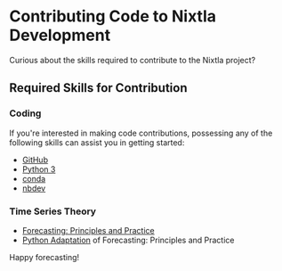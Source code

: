 # Contributing Code to Nixtla Development

Curious about the skills required to contribute to the Nixtla project?

## Required Skills for Contribution

### Coding

If you're interested in making code contributions, possessing any of the following skills can assist you in getting started:

- [GitHub](https://github.com/)
- [Python 3](https://www.python.org/)
- [conda](https://docs.conda.io/en/latest/)
- [nbdev](https://nbdev.fast.ai/)


### Time Series Theory

- [Forecasting: Principles and Practice](https://otexts.com/fpp3/)
- [Python Adaptation](https://github.com/Nixtla/fpp3-python) of Forecasting: Principles and Practice


Happy forecasting!

